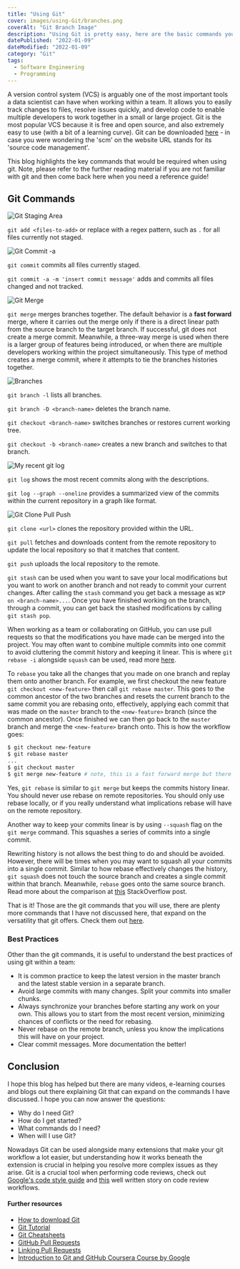 ---
title: "Using Git"
cover: images/using-Git/branches.png
coverAlt: "Git Branch Image"
description: "Using Git is pretty easy, here are the basic commands you need."
datePublished: "2022-01-09"
dateModified: "2022-01-09"
category: "Git"
tags:
  - Software Engineering
  - Programming
---

A version control system (VCS) is arguably one of the most important tools a data scientist can have when working within a team. It allows you to easily track changes to files, resolve issues quickly, and develop code to enable multiple developers to work together in a small or large project. Git is the most popular VCS because it is free and open source, and also extremely easy to use (with a bit of a learning curve). Git can be downloaded [here](https://git-scm.com/) - in case you were wondering the 'scm' on the website URL stands for its 'source code management'.

This blog highlights the key commands that would be required when using git. Note, please refer to the further reading material if you are not familiar with git and then come back here when you need a reference guide! 

## Git Commands

![Git Staging Area](./images/using-Git/git-staging.png)

`git add <files-to-add>` or replace with a regex pattern, such as `.` for all files currently not staged.

![Git Commit -a](./images/using-Git/git-commit-a.png)

`git commit` commits all files currently staged.

`git commit -a -m 'insert commit message'` adds and commits all files changed and not tracked.

![Git Merge](./images/using-Git/git-merge-types.png)

`git merge` merges branches together. The default behavior is a **fast forward** merge, where it carries out the merge only if there is a direct linear path from the source branch to the target branch. If successful, git does not create a merge commit. Meanwhile, a three-way merge is used when there is a larger group of features being introduced, or when there are multiple developers working within the project simultaneously. This type of method creates a merge commit, where it attempts to tie the branches histories together.

![Branches](./images/using-Git/branches.png)

`git branch -l` lists all branches.

`git branch -D <branch-name>` deletes the branch name.

`git checkout <branch-name>` switches branches or restores current working tree.

`git checkout -b <branch-name>` creates a new branch and switches to that branch. 

![My recent git log](./images/using-Git/git-log.png)

`git log` shows the most recent commits along with the descriptions. 

`git log --graph --oneline` provides a summarized view of the commits within the current repository in a graph like format.

![Git Clone Pull Push](./images/using-Git/git-pull-push.png)

`git clone <url>` clones the repository provided within the URL.

`git pull` fetches and downloads content from the remote repository to update the local repository so that it matches that content. 

`git push` uploads the local repository to the remote.

`git stash` can be used when you want to save your local modifications but you want to work on another branch and not ready to commit your current changes. After calling the `stash` command you get back a message as `WIP on <branch-name>...`. Once you have finished working on the branch, through a commit, you can get back the stashed modifications by calling `git stash pop`.

When working as a team or collaborating on GitHub, you can use pull requests so that the modifications you have made can be merged into the project. You may often want to combine multiple commits into one commit to avoid cluttering the commit history and keeping it linear. This is where `git rebase -i` alongside `squash` can be used, read more [here](https://docs.github.com/en/pull-requests/collaborating-with-pull-requests/incorporating-changes-from-a-pull-request/about-pull-request-merges).

To `rebase` you take all the changes that you made on one branch and replay them onto another branch. For example, we first checkout the new feature `git checkout <new-feature>` then call `git rebase master`. This goes to the common ancestor of the two branches and resets the current branch to the same commit you are rebasing onto, effectively, applying each commit that was made on the `master` branch to the `<new-feature>` branch (since the common ancestor). Once finished we can then go back to the `master` branch and merge the `<new-feature>` branch onto. This is how the workflow goes:

```bash 
$ git checkout new-feature
$ git rebase master
...
$ git checkout master
$ git merge new-feature # note, this is a fast forward merge but there could be conflicts.
```

Yes, `git rebase` is similar to `git merge` but keeps the commits history linear. You should never use rebase on remote repositories. You should only use rebase locally, or if you really understand what implications rebase will have on the remote repository.

Another way to keep your commits linear is by using `--squash` flag on the `git merge` command. This squashes a series of commits into a single commit. 

Rewriting history is not allows the best thing to do and should be avoided. However, there will be times when you may want to squash all your commits into a single commit. Similar to how rebase effectively changes the history, `git squash` does not touch the source branch and creates a single commit within that branch. Meanwhile, `rebase` goes onto the same source branch. Read more about the comparison at [this](https://stackoverflow.com/a/2427520) StackOverflow post. 

That is it! Those are the git commands that you will use, there are plenty more commands that I have not discussed here, that expand on the versatility that git offers. Check them out [here](https://git-scm.com/docs).

### Best Practices

Other than the git commands, it is useful to understand the best practices of using git within a team: 

- It is common practice to keep the latest version in the master branch and the latest stable version in a separate branch.
- Avoid large commits with many changes. Split your commits into smaller chunks. 
- Always synchronize your branches before starting any work on your own. This allows you to start from the most recent version, minimizing chances of conflicts or the need for rebasing.
- Never rebase on the remote branch, unless you know the implications this will have on your project.
- Clear commit messages. More documentation the better!

## Conclusion

I hope this blog has helped but there are many videos, e-learning courses and blogs out there explaining Git that can expand on the commands I have discussed. I hope you can now answer the questions:
- Why do I need Git?
- How do I get started? 
- What commands do I need?
- When will I use Git?

Nowadays Git can be used alongside many extensions that make your git workflow a lot easier, but understanding how it works beneath the extension is crucial in helping you resolve more complex issues as they arise. Git is a crucial tool when performing code reviews, check out [Google's code style guide](https://google.github.io/styleguide/) and [this](https://medium.com/osedea/the-perfect-code-review-process-845e6ba5c31) well written story on code review workflows.


#### Further resources

- [How to download Git](https://git-scm.com/downloads)
- [Git Tutorial](https://git-scm.com/docs/gittutorial)
- [Git Cheatsheets](https://training.github.com/downloads/github-git-cheat-sheet.pdf)
- [GitHub Pull Requests](https://docs.github.com/en/pull-requests/collaborating-with-pull-requests/reviewing-changes-in-pull-requests/about-pull-request-reviews)
- [Linking Pull Requests](https://docs.github.com/en/issues/tracking-your-work-with-issues/linking-a-pull-request-to-an-issue)
- [Introduction to Git and GitHub Coursera Course by Google](https://www.coursera.org/learn/introduction-git-github)

